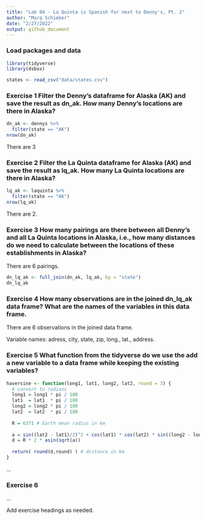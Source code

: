 ```yaml
---
title: "Lab 04 - La Quinta is Spanish for next to Denny's, Pt. 2"
author: "Marq Schieber"
date: "2/27/2022"
output: github_document
---
```


### Load packages and data

```r
library(tidyverse) 
library(dsbox) 
```

```r
states <- read_csv("data/states.csv")
```

### Exercise 1 Filter the Denny’s dataframe for Alaska (AK) and save the result as dn_ak. How many Denny’s locations are there in Alaska?

```r
dn_ak <- dennys %>%
  filter(state == "AK")
nrow(dn_ak)
```

There are 3

### Exercise 2 Filter the La Quinta dataframe for Alaska (AK) and save the result as lq_ak. How many La Quinta locations are there in Alaska?


```r
lq_ak <- laquinta %>%
  filter(state == "AK")
nrow(lq_ak)
```
There are 2.

### Exercise 3 How many pairings are there between all Denny’s and all La Quinta locations in Alaska, i.e., how many distances do we need to calculate between the locations of these establishments in Alaska?

There are 6 pairings.

```r
dn_lq_ak <- full_join(dn_ak, lq_ak, by = "state")
dn_lq_ak
```


### Exercise 4 How many observations are in the joined dn_lq_ak data frame? What are the names of the variables in this data frame.

There are 6 observations in the joined data frame.

Variable names: adress, city, state, zip, long., lat., address.


### Exercise 5 What function from the tidyverse do we use the add a new variable to a data frame while keeping the existing variables?


```r
haversine <- function(long1, lat1, long2, lat2, round = 3) {
  # convert to radians
  long1 = long1 * pi / 180
  lat1  = lat1  * pi / 180
  long2 = long2 * pi / 180
  lat2  = lat2  * pi / 180
  
  R = 6371 # Earth mean radius in km
  
  a = sin((lat2 - lat1)/2)^2 + cos(lat1) * cos(lat2) * sin((long2 - long1)/2)^2
  d = R * 2 * asin(sqrt(a))
  
  return( round(d,round) ) # distance in km
}
```

...

### Exercise 6

...

Add exercise headings as needed.
